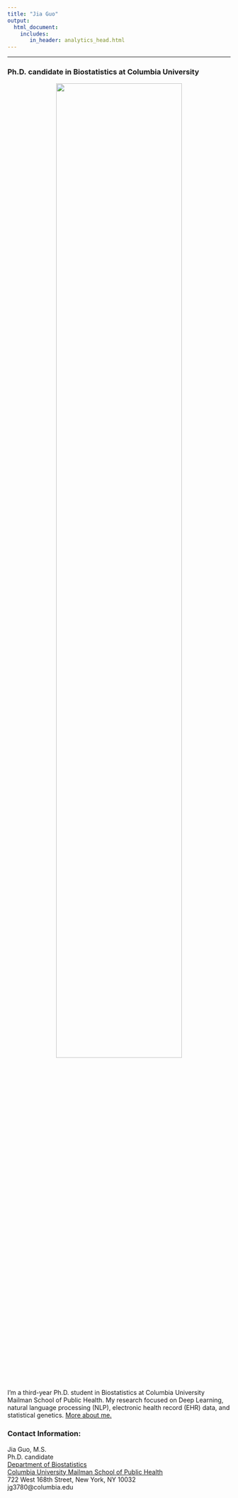 ```yaml
---
title: "Jia Guo"
output: 
  html_document:
    includes:
       in_header: analytics_head.html
---
```


<link rel="stylesheet" href="academicons.css"/>
<link rel="stylesheet" href="styles.css" type="text/css"/>

***

<h3> Ph.D. candidate in Biostatistics at Columbia University </h3> 

<center>
<img src="images/selfie.jpg" style="width:75%">
</center>

<p align="left"> </p>


<p align="left">I'm a third-year Ph.D. student in Biostatistics at Columbia University Mailman School of Public Health. My research focused on Deep Learning, natural language processing (NLP), electronic health record (EHR) data, and statistical genetics. [More about me.](about.html)</p>


<!--
<c1> [Research Projects](research.html) </c1> | <c1> [Class Projects](overview.html) </c1> | <c1> [Relevant Coursework](coursework.html) </c1>
:--------------------------: | :------------------------: | :------------------------:
-->


<h3> Contact Information:  </h3>
<p>
Jia Guo, M.S.  
Ph.D. candidate  
[Department of Biostatistics](http://www.mailman.columbia.edu/academics/departments/biostatistics)  
[Columbia University Mailman School of Public Health](http://www.mailman.columbia.edu)  
722 West 168th Street, New York, NY 10032  
jg3780@columbia.edu
</p>




